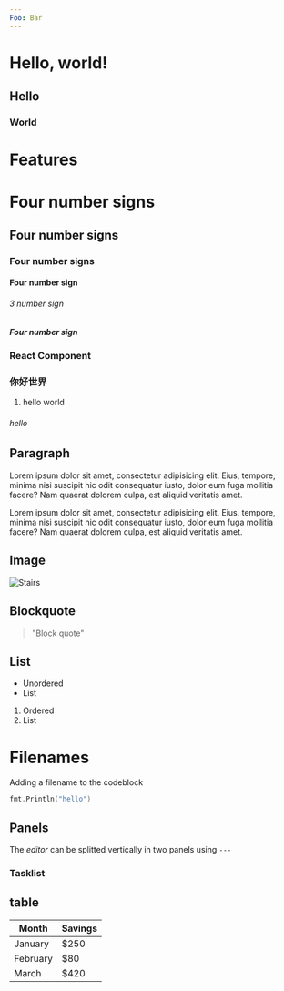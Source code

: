 ---
Foo: Bar
---


# Hello, world!
## Hello
### World

# Features



# Four number signs
## Four number signs
### Four number signs
#### Four number sign
###### 3 number sign
##### Four number sign

### React Component

### 你好世界
1. hello world
###### hello



## Paragraph
Lorem ipsum dolor sit amet, consectetur adipisicing elit. Eius, tempore, minima nisi suscipit hic odit consequatur iusto, dolor eum fuga mollitia facere? Nam quaerat dolorem culpa, est aliquid veritatis amet.

Lorem ipsum dolor sit amet, consectetur adipisicing elit. Eius, tempore, minima nisi suscipit hic odit consequatur iusto, dolor eum fuga mollitia facere? Nam quaerat dolorem culpa, est aliquid veritatis amet.

## Image
![Stairs](https://www.refactoringui.com/_next/static/media/book.5380927448c9872170bbc9fc9e5828c4.png)

## Blockquote

> "Block quote"

## List

- Unordered
- List

1. Ordered
2. List

# Filenames

Adding a filename to the codeblock



```go
fmt.Println("hello")
```

## Panels

The _editor_ can be splitted vertically in two panels using `---`

### Tasklist

## table
| Month | Savings |
| -------- | ------- |
| January | $250 |
| February | $80 |
| March | $420 |
